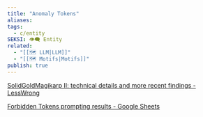 ```yaml
---
title: "Anomaly Tokens"
aliases: 
tags:
  - c/entity
SEKSI: 👁️‍🗨️ Entity
related:
  - "[[🗺️ LLM|LLM]]"
  - "[[🗺️ Motifs|Motifs]]"
publish: true
---
```


[SolidGoldMagikarp II: technical details and more recent findings - LessWrong](https://www.lesswrong.com/posts/Ya9LzwEbfaAMY8ABo/solidgoldmagikarp-ii-technical-details-and-more-recent)

[Forbidden Tokens prompting results - Google Sheets](https://docs.google.com/spreadsheets/d/1PAZNCks11qoUpiojTJpj0odCYQL2_HGQgam8HSwAopQ/edit#gid=0)
